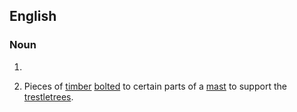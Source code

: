 {{also|Bibbs}}

==English==

===Noun===
{{head|en|noun form}}

# {{plural of|en|bibb}}
# {{lb|en|nautical}} Pieces of [[timber]] [[bolt]]ed to certain parts of a [[mast]] to support the [[trestletree]]s.